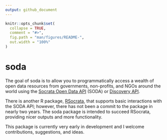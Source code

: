 ```yaml
---
output: github_document
---
```


<!-- README.md is generated from README.Rmd. Please edit that file -->

```r
knitr::opts_chunk$set(
  collapse = TRUE,
  comment = "#>",
  fig.path = "man/figures/README-",
  out.width = "100%"
)
```

# soda

<!-- badges: start -->
<!-- badges: end -->

The goal of soda is to allow you to programmatically access a wealth of open data resources from governments, non-profits, and NGOs around the world using the [Socrata Open Data API](https://dev.socrata.com) (SODA) or [Discovery API](https://socratadiscovery.docs.apiary.io/).

There is another R package, [RSocrata](https://github.com/Chicago/RSocrata), that supports basic interactions with the SODA API; however, there has not been a commit to the package in nearly two years. The soda package is intended to succeed RSocrata, providing nicer outputs and more functionality.

This package is currently very early in development and I welcome contributions, suggestions, and ideas.

<!--
## Installation

You can install the released version of soda from [CRAN](https://CRAN.R-project.org) with:

``` r
install.packages("soda")
```

And the development version from [GitHub](https://github.com/) with:

``` r
# install.packages("devtools")
devtools::install_github("mccarthy-m-g/soda")
```
## Example

This is a basic example which shows you how to solve a common problem:

```r
library(soda)
## basic example code
```

What is special about using `README.Rmd` instead of just `README.md`? You can include R chunks like so:

```r
summary(cars)
```

You'll still need to render `README.Rmd` regularly, to keep `README.md` up-to-date. `devtools::build_readme()` is handy for this. You could also use GitHub Actions to re-render `README.Rmd` every time you push. An example workflow can be found here: <https://github.com/r-lib/actions/tree/master/examples>.

You can also embed plots, for example:

```r
plot(pressure)
```

In that case, don't forget to commit and push the resulting figure files, so they display on GitHub and CRAN.
-->
